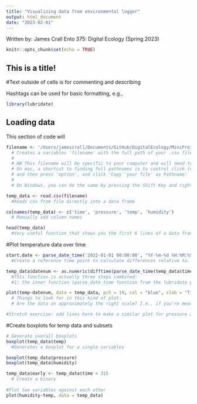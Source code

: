 ```yaml
---
title: "Visualizing data from environmental logger"
output: html_document
date: "2023-02-01"
---
```

Written by: James Crall
Ento 375: Digital Ecology (Spring 2023)

```r
knitr::opts_chunk$set(echo = TRUE)
```

## This is a title!

#Text outside of cells is for commenting and describing

Hashtags can be used for basic formatting, e.g., 

```r
library(lubridate)
```

## Loading data
This section of code will 

```r
filename <- '/Users/jamescrall/Documents/GitHub/DigitalEcology/MiniProject1/examples/TemperatureLogger/inside_logger.csv'
  # Creates a variables 'filename' with the full path of your .csv file from the data logger
  #
  # NB This filename will be specific to your computer and will need to be modified.
  # On mac, a shortcut to finding full pathnames is to control click (or right click), 
  # and then press 'option', and click 'Copy 'your file' as Pathname'
  #
  # On Windows, you can do the same by pressing the Shift Key and right-clicking, then 'Copy as Path'

temp_data <- read.csv(filename)
  #Reads csv from file directly into a data frame

colnames(temp_data) <- c('time', 'pressure', 'temp', 'humidity')
  # Manually add column names

head(temp_data)
  #Very useful function that shows you the first 6 lines of a data frame, with variable names, etc. Especially useful for making sure things 
```
#Plot temperature data over time

```r

start.date <- parse_date_time('2022-01-01 00:00:00', "%Y-%m-%d %H:%M:%S")
  #Create a reference time point to calculate differences relative to. In this case, our reference time point will be Jan 1, 2022.

temp_data$datenum <- as.numeric(difftime(parse_date_time(temp_data$time, 'ymd-HMS'),start.date))
  #This function is actually three steps combined:
  #1: the inner function (parse_date_time function from the lubridate package) takes the timestamp from the 

plot(temp~datenum, data = temp_data, pch = 19, col = "blue", xlab = "Time (days since Jan 1 2022)", ylab = "Temperature (C)")
  # Things to look for in this kind of plot:
  # Are the data on approximately the right scale? I.e., if you're measuring temperature in celsius and the data here maximum values in the 1000s, it's time to investigate!

#Stretch exercise: add lines here to make a similar plot for pressure and humidity

```

#Create boxplots for temp data and subsets
```r
# Generate overall boxplots
boxplot(temp_data$temp)
  #Generates a boxplot for a single variables

boxplot(temp_data$pressure)
boxplot(temp_data$humidity)

temp_data$early <- temp_data$time < 315
  # Create a binary 
  
#Plot two variables against each other
plot(humidity~temp, data = temp_data)
```
